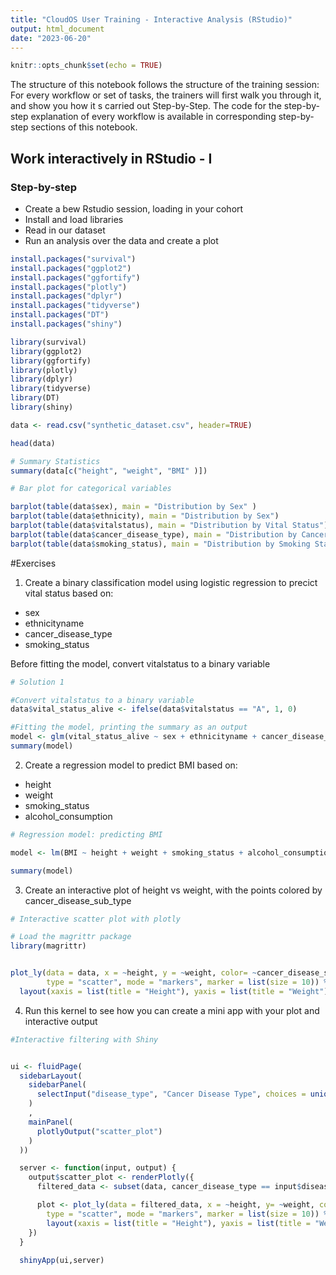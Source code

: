```yaml
---
title: "CloudOS User Training - Interactive Analysis (RStudio)"
output: html_document
date: "2023-06-20"
---
```


```r
knitr::opts_chunk$set(echo = TRUE)
```

The structure of this notebook follows the structure of the training session:
For every workflow or set of tasks, the trainers will first walk you through it, and show you how it s carried out Step-by-Step. The code for the step-by-step explanation of every workflow is available in corresponding step-by-step sections of this notebook.

## Work interactively in RStudio - I
### Step-by-step
- Create a bew Rstudio session, loading in your cohort 
- Install and load libraries
- Read in our dataset
- Run an analysis over the data and create a plot

```r
install.packages("survival")
install.packages("ggplot2")
install.packages("ggfortify")
install.packages("plotly")
install.packages("dplyr")
install.packages("tidyverse")
install.packages("DT")
install.packages("shiny")

library(survival)
library(ggplot2)
library(ggfortify)
library(plotly)
library(dplyr)
library(tidyverse)
library(DT)
library(shiny)
```

```r
data <- read.csv("synthetic_dataset.csv", header=TRUE)
```


```r
head(data)
```

```r
# Summary Statistics 
summary(data[c("height", "weight", "BMI" )]) 

# Bar plot for categorical variables 

barplot(table(data$sex), main = "Distribution by Sex" )
barplot(table(data$ethnicity), main = "Distribution by Sex")
barplot(table(data$vitalstatus), main = "Distribution by Vital Status")
barplot(table(data$cancer_disease_type), main = "Distribution by Cancer Disease Type")
barplot(table(data$smoking_status), main = "Distribution by Smoking Status")

```
#Exercises 

1. Create a binary classification model using logistic regression to precict vital status based on: 
- sex 
- ethnicityname 
- cancer_disease_type
- smoking_status

Before fitting the model, convert vitalstatus to a binary variable 

```r
# Solution 1 

#Convert vitalstatus to a binary variable 
data$vital_status_alive <- ifelse(data$vitalstatus == "A", 1, 0)

#Fitting the model, printing the summary as an output 
model <- glm(vital_status_alive ~ sex + ethnicityname + cancer_disease_type + smoking_status, data=data, family = binomial)
summary(model)

```

2. Create a regression model to predict BMI based on: 
- height
- weight 
- smoking_status
- alcohol_consumption 

```r
# Regression model: predicting BMI 

model <- lm(BMI ~ height + weight + smoking_status + alcohol_consumption, data = data)

summary(model)

```

3. Create an interactive plot of height vs weight, with the points colored by cancer_disease_sub_type 

```r
# Interactive scatter plot with plotly 

# Load the magrittr package
library(magrittr)


plot_ly(data = data, x = ~height, y = ~weight, color= ~cancer_disease_sub_type,
        type = "scatter", mode = "markers", marker = list(size = 10)) %>%
  layout(xaxis = list(title = "Height"), yaxis = list(title = "Weight"))

```
4. Run this kernel to see how you can create a mini app with your plot and interactive output 

```r
#Interactive filtering with Shiny 


ui <- fluidPage(
  sidebarLayout(
    sidebarPanel(
      selectInput("disease_type", "Cancer Disease Type", choices = unique(data$cancer_disease_type))
    )
    , 
    mainPanel(
      plotlyOutput("scatter_plot")
    )
  ))

  server <- function(input, output) {
    output$scatter_plot <- renderPlotly({
      filtered_data <- subset(data, cancer_disease_type == input$disease_type)

      plot <- plot_ly(data = filtered_data, x = ~height, y= ~weight, color = ~cancer_disease_sub_type,
        type = "scatter", mode = "markers", marker = list(size = 10)) %>% 
        layout(xaxis = list(title = "Height"), yaxis = list(title = "Weight"))
    })
  }
  
  shinyApp(ui,server)

``` 